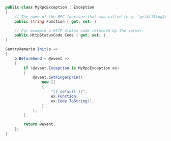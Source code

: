 ```csharp
public class MyRpcException : Exception
{
    // The name of the RPC function that was called (e.g. "getAllBlogArticles")
    public string Function { get; set; }

    // For example a HTTP status code returned by the server.
    public HttpStatusCode Code { get; set; }
}

SentryXamarin.Init(o =>
{
    o.BeforeSend = @event =>
    {
        if (@event.Exception is MyRpcException ex)
        {
            @event.SetFingerprint(
                new []
                {
                    "{{ default }}",
                    ex.Function,
                    ex.Code.ToString(),
                }
            );
        }

        return @event;
    };
}
```